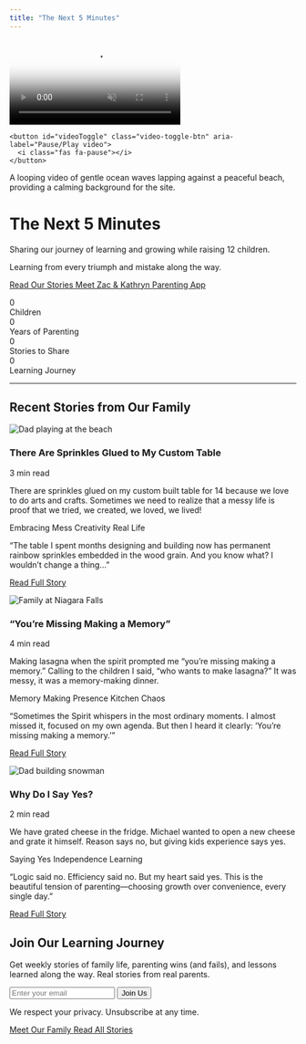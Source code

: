 ```yaml
---
title: "The Next 5 Minutes"
---
```


::: {.hero-video-section}

<div class="video-container">
  <video
    autoplay
    muted
    loop
    playsinline
    class="hero-video"
    id="heroVideo"
    aria-label="Relaxing beach waves background video"
    preload="metadata"
    poster="images/beach-waves-poster.jpg">
    <source src="images/beach-waves.mp4" type="video/mp4">
    <source src="images/beach-waves.webm" type="video/webm">
    <img src="images/beach-waves-fallback.jpg" alt="Peaceful beach waves" aria-describedby="video-description">
  </video>
  <div class="video-overlay" id="videoOverlay"></div>
  <div class="video-controls">
    <button id="videoToggle" class="video-toggle-btn" aria-label="Pause/Play video">
      <i class="fas fa-pause"></i>
    </button>
  </div>
  <span id="video-description" class="sr-only">A looping video of gentle ocean waves lapping against a peaceful beach, providing a calming background for the site.</span>
</div>

<div class="hero-content">
<h1 class="hero-title">The Next 5 Minutes</h1>
<p class="hero-tagline">Sharing our journey of learning and growing while raising 12 children.</p>
<p class="hero-subtitle">Learning from every triumph and mistake along the way.</p>

<div class="hero-buttons">
<a href="blog.qmd" class="btn btn-primary btn-lg">
<i class="fas fa-heart"></i> Read Our Stories
</a>
<a href="authors.qmd" class="btn btn-outline-light btn-lg">
<i class="fas fa-users"></i> Meet Zac & Kathryn
</a>
<a href="parenting-app.qmd" class="btn btn-outline-light btn-lg">
<i class="fas fa-mobile-alt"></i> Parenting App
</a>
</div>
</div>

:::

::: {.family-stats-section}
<div class="stats-container fade-in">
<div class="stat-item fade-in stagger-1">
<div class="stat-number" data-target="12">0</div>
<div class="stat-label">Children</div>
</div>
<div class="stat-item fade-in stagger-2">
<div class="stat-number" data-target="25">0</div>
<div class="stat-label">Years of Parenting</div>
</div>
<div class="stat-item fade-in stagger-3">
<div class="stat-number" data-target="500">0</div>
<div class="stat-label">Stories to Share</div>
</div>
<div class="stat-item fade-in stagger-4">
<div class="stat-number" data-target="1">0</div>
<div class="stat-label">Learning Journey</div>
</div>
</div>
:::

<hr class="section-divider">

## Recent Stories from Our Family

::: {.blog-preview}

<div class="blog-grid">
<div class="blog-card enhanced-card slide-in-left stagger-1">
<img src="images/dad-beach.jpg" alt="Dad playing at the beach" class="blog-image">
<div class="blog-card-header">
<h3><i class="fas fa-sparkles"></i> There Are Sprinkles Glued to My Custom Table</h3>
<span class="blog-date">3 min read</span>
</div>
<p class="blog-excerpt">There are sprinkles glued on my custom built table for 14 because we love to do arts and crafts. Sometimes we need to realize that a messy life is proof that we tried, we created, we loved, we lived!</p>
<div class="blog-tags">
<span class="tag">Embracing Mess</span>
<span class="tag">Creativity</span>
<span class="tag">Real Life</span>
</div>
<div class="card-hover-content">
<p class="preview-text">"The table I spent months designing and building now has permanent rainbow sprinkles embedded in the wood grain. And you know what? I wouldn't change a thing..."</p>
<a href="blog.qmd" class="read-more-cta">Read Full Story <i class="fas fa-arrow-right"></i></a>
</div>
</div>

<div class="blog-card enhanced-card fade-in stagger-2">
<img src="images/family-niagrafalls.jpg" alt="Family at Niagara Falls" class="blog-image">
<div class="blog-card-header">
<h3><i class="fas fa-heart"></i> "You're Missing Making a Memory"</h3>
<span class="blog-date">4 min read</span>
</div>
<p class="blog-excerpt">Making lasagna when the spirit prompted me "you're missing making a memory." Calling to the children I said, "who wants to make lasagna?" It was messy, it was a memory-making dinner.</p>
<div class="blog-tags">
<span class="tag">Memory Making</span>
<span class="tag">Presence</span>
<span class="tag">Kitchen Chaos</span>
</div>
<div class="card-hover-content">
<p class="preview-text">"Sometimes the Spirit whispers in the most ordinary moments. I almost missed it, focused on my own agenda. But then I heard it clearly: 'You're missing making a memory.'"</p>
<a href="blog.qmd" class="read-more-cta">Read Full Story <i class="fas fa-arrow-right"></i></a>
</div>
</div>

<div class="blog-card enhanced-card slide-in-right stagger-3">
<img src="images/dad-snowman.jpg" alt="Dad building snowman" class="blog-image">
<div class="blog-card-header">
<h3><i class="fas fa-question-circle"></i> Why Do I Say Yes?</h3>
<span class="blog-date">2 min read</span>
</div>
<p class="blog-excerpt">We have grated cheese in the fridge. Michael wanted to open a new cheese and grate it himself. Reason says no, but giving kids experience says yes.</p>
<div class="blog-tags">
<span class="tag">Saying Yes</span>
<span class="tag">Independence</span>
<span class="tag">Learning</span>
</div>
<div class="card-hover-content">
<p class="preview-text">"Logic said no. Efficiency said no. But my heart said yes. This is the beautiful tension of parenting—choosing growth over convenience, every single day."</p>
<a href="blog.qmd" class="read-more-cta">Read Full Story <i class="fas fa-arrow-right"></i></a>
</div>
</div>
</div>

:::

::: {.newsletter-cta-section}
<div class="newsletter-container fade-in">
<h2><i class="fas fa-envelope"></i> Join Our Learning Journey</h2>
<p class="newsletter-subtitle">Get weekly stories of family life, parenting wins (and fails), and lessons learned along the way. Real stories from real parents.</p>

<form class="newsletter-form" action="#" method="post">
<div class="form-group-inline">
<input type="email" placeholder="Enter your email" class="newsletter-email" required>
<button type="submit" class="newsletter-btn">
<i class="fas fa-paper-plane"></i> Join Us
</button>
</div>
<p class="privacy-note">We respect your privacy. Unsubscribe at any time.</p>
</form>

<div class="cta-buttons">
<a href="authors.qmd" class="cta-secondary">
<i class="fas fa-users"></i> Meet Our Family
</a>
<a href="blog.qmd" class="cta-secondary">
<i class="fas fa-book-open"></i> Read All Stories
</a>
</div>
</div>
:::

<script>
// Video control functionality
document.addEventListener('DOMContentLoaded', function() {
    const video = document.getElementById('heroVideo');
    const toggleBtn = document.getElementById('videoToggle');
    const overlay = document.getElementById('videoOverlay');

    if (video && toggleBtn) {
        toggleBtn.addEventListener('click', function() {
            if (video.paused) {
                video.play();
                toggleBtn.innerHTML = '<i class="fas fa-pause"></i>';
                toggleBtn.setAttribute('aria-label', 'Pause video');
            } else {
                video.pause();
                toggleBtn.innerHTML = '<i class="fas fa-play"></i>';
                toggleBtn.setAttribute('aria-label', 'Play video');
                // Darken overlay when paused for better text readability
                if (overlay) {
                    overlay.style.background = 'linear-gradient(135deg, rgba(168, 216, 255, 0.6) 0%, rgba(245, 233, 220, 0.5) 50%, rgba(0, 0, 0, 0.5) 100%)';
                }
            }
        });

        // Reset overlay when video plays
        video.addEventListener('play', function() {
            if (overlay) {
                overlay.style.background = 'linear-gradient(135deg, rgba(168, 216, 255, 0.4) 0%, rgba(245, 233, 220, 0.3) 50%, rgba(0, 0, 0, 0.3) 100%)';
            }
        });
    }

    // Animated counters for stats
    function animateCounter(element) {
        const target = parseInt(element.getAttribute('data-target'));
        const duration = 2000; // 2 seconds
        const start = 0;
        const increment = target / (duration / 16); // 60fps
        let current = start;

        const updateCounter = () => {
            current += increment;
            if (current < target) {
                element.textContent = Math.floor(current);
                requestAnimationFrame(updateCounter);
            } else {
                element.textContent = target;
            }
        };

        updateCounter();
    }

    // Intersection Observer for triggering animations when stats come into view
    const statNumbers = document.querySelectorAll('.stat-number');
    if (statNumbers.length > 0) {
        const observer = new IntersectionObserver((entries) => {
            entries.forEach(entry => {
                if (entry.isIntersecting && entry.target.textContent === '0') {
                    animateCounter(entry.target);
                }
            });
        }, { threshold: 0.5 });

        statNumbers.forEach(stat => observer.observe(stat));
    }

    // Scroll animations
    const observeElements = (elements) => {
        const observer = new IntersectionObserver((entries) => {
            entries.forEach(entry => {
                if (entry.isIntersecting) {
                    entry.target.classList.add('visible');
                }
            });
        }, {
            threshold: 0.1,
            rootMargin: '0px 0px -50px 0px'
        });

        elements.forEach(element => observer.observe(element));
    };

    // Apply scroll animations to different element types
    const fadeElements = document.querySelectorAll('.fade-in');
    const slideLeftElements = document.querySelectorAll('.slide-in-left');
    const slideRightElements = document.querySelectorAll('.slide-in-right');

    if (fadeElements.length > 0) observeElements(fadeElements);
    if (slideLeftElements.length > 0) observeElements(slideLeftElements);
    if (slideRightElements.length > 0) observeElements(slideRightElements);

    // Newsletter form enhancement
    const newsletterForm = document.querySelector('.newsletter-form');
    if (newsletterForm) {
        newsletterForm.addEventListener('submit', function(e) {
            e.preventDefault();
            const email = this.querySelector('.newsletter-email').value;
            const button = this.querySelector('.newsletter-btn');

            if (email) {
                // Simulate signup process
                button.innerHTML = '<i class="fas fa-check"></i> Thank You!';
                button.style.background = '#28a745';

                setTimeout(() => {
                    button.innerHTML = '<i class="fas fa-paper-plane"></i> Join Us';
                    button.style.background = '';
                    this.reset();
                }, 3000);
            }
        });
    }
});
</script>